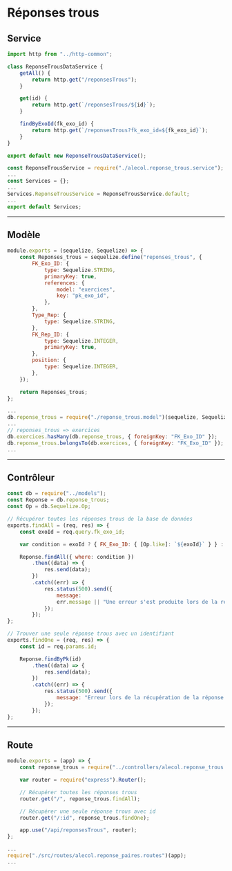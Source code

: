# Réponses trous

## Service

```js title="./src/services/alecol.reponse_trous.service.js"
import http from "../http-common";

class ReponseTrousDataService {
    getAll() {
        return http.get("/reponsesTrous");
    }

    get(id) {
        return http.get(`/reponsesTrous/${id}`);
    }

    findByExoId(fk_exo_id) {
        return http.get(`/reponsesTrous?fk_exo_id=${fk_exo_id}`);
    }
}

export default new ReponseTrousDataService();
```

```js title="./src/services/index.js"
const ReponseTrousService = require("./alecol.reponse_trous.service");
...
const Services = {};
...
Services.ReponseTrousService = ReponseTrousService.default;
...
export default Services;
```

-----

## Modèle

```js title="./src/models/reponse_trous.model.js"
module.exports = (sequelize, Sequelize) => {
    const Reponses_trous = sequelize.define("reponses_trous", {
        FK_Exo_ID: {
            type: Sequelize.STRING,
            primaryKey: true,
            references: {
                model: "exercices",
                key: "pk_exo_id",
            },
        },
        Type_Rep: {
            type: Sequelize.STRING,
        },
        FK_Rep_ID: {
            type: Sequelize.INTEGER,
            primaryKey: true,
        },
        position: {
            type: Sequelize.INTEGER,
        },
    });

    return Reponses_trous;
};
```

```js title="./src/models/index.js"
...
db.reponse_trous = require("./reponse_trous.model")(sequelize, Sequelize);
...
// reponses_trous => exercices
db.exercices.hasMany(db.reponse_trous, { foreignKey: "FK_Exo_ID" });
db.reponse_trous.belongsTo(db.exercices, { foreignKey: "FK_Exo_ID" });
...
```

-----

## Contrôleur

```js title="./src/controllers/alecol.reponse_trous.controllers.js"
const db = require("../models");
const Reponse = db.reponse_trous;
const Op = db.Sequelize.Op;

// Récupérer toutes les réponses trous de la base de données
exports.findAll = (req, res) => {
    const exoId = req.query.fk_exo_id;

    var condition = exoId ? { FK_Exo_ID: { [Op.like]: `${exoId}` } } : null;

    Reponse.findAll({ where: condition })
        .then((data) => {
            res.send(data);
        })
        .catch((err) => {
            res.status(500).send({
                message:
                err.message || "Une erreur s'est produite lors de la récupération des réponses trous.",
            });
        });
};

// Trouver une seule réponse trous avec un identifiant
exports.findOne = (req, res) => {
    const id = req.params.id;

    Reponse.findByPk(id)
        .then((data) => {
            res.send(data);
        })
        .catch((err) => {
            res.status(500).send({
                message: "Erreur lors de la récupération de la réponse trous avec l'id=" + id,
            });
        });
};
```

-----

## Route

```js title="./src/routes/alecol.reponse_trous.routes.js"
module.exports = (app) => {
    const reponse_trous = require("../controllers/alecol.reponse_trous.controllers");

    var router = require("express").Router();

    // Récupérer toutes les réponses trous
    router.get("/", reponse_trous.findAll);

    // Récupérer une seule réponse trous avec id
    router.get("/:id", reponse_trous.findOne);

    app.use("/api/reponsesTrous", router);
};
```

```js title="server.js"
...
require("./src/routes/alecol.reponse_paires.routes")(app);
...
```